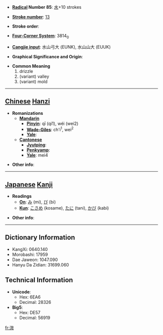 * '''[[Wiktionary:Chinese radical index| Radical]] Number 85''': [[Wiktionary:Chinese radical index 水|水]]+10 strokes

* '''[[Wiktionary:Chinese total strokes index|Stroke number]]''': [[Wiktionary:Chinese total strokes index 13|13]]

* '''Stroke order''': 

* '''[[Wiktionary:Chinese four corner index|Four-Corner System]]''': 3814<sub>0</sub>

* '''[[Wiktionary:Chinese Cangjie index|Cangjie input]]''': 水山弓大 (EUNK), 水山山大 (EUUK)

* '''Graphical Significance and Origin''': 

* '''Common Meaning'''
*#drizzle
*# (variant) valley
*# (variant) mold


----

== [[Chinese]] [[Hanzi]] ==

* '''Romanizations'''
** '''[[Mandarin]]'''
*** '''[[Pinyin]]''': qī (qi1), wéi (wei2)
*** '''[[Wade-Giles]]''': ch'i<sup>1</sup>, wei<sup>2</sup>
*** '''[[Yale]]''': 
** '''[[Cantonese]]'''
*** '''[[Jyutping]]''':
*** '''[[Penkyamp]]''': 
*** '''[[Yale]]''': mei4

* '''Other info''': 

----

== [[Japanese]] [[Kanji]] ==

* '''Readings'''
** '''[[On]]''': [[み]] (mi), [[び]] (bi)
** '''[[Kun]]''': [[こさめ]] (kosame), [[たに]] (tani), [[かび]] (kabi)

* '''Other info''':  

----

== Dictionary Information ==

* KangXi: 0640.140
* Morobashi: 17959
* Dae Jaweon: 1047.090
* Hanyu Da Zidian: 31699.060

== Technical Information ==

* '''Unicode''':
** Hex: 6EA6
** Decimal: 28326
* '''Big5''':
** Hex: DE57
** Decimal: 56919

[[fr:溦]]